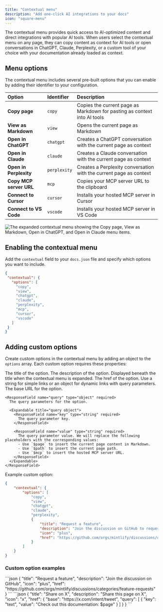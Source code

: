 ```yaml
---
title: "Contextual menu"
description: "Add one-click AI integrations to your docs"
icon: "square-menu"
---
```



The contextual menu provides quick access to AI-optimized content and direct integrations with popular AI tools. When users select the contextual menu on any page, they can copy content as context for AI tools or open conversations in ChatGPT, Claude, Perplexity, or a custom tool of your choice with your documentation already loaded as context.

## Menu options

The contextual menu includes several pre-built options that you can enable by adding their identifier to your configuration.

| Option | Identifier | Description |
|:--------|:------------|:-------------|
| **Copy page** | `copy` | Copies the current page as Markdown for pasting as context into AI tools |
| **View as Markdown** | `view` | Opens the current page as Markdown |
| **Open in ChatGPT** | `chatgpt` | Creates a ChatGPT conversation with the current page as context |
| **Open in Claude** | `claude` | Creates a Claude conversation with the current page as context |
| **Open in Perplexity** | `perplexity` | Creates a Perplexity conversation with the current page as context |
| **Copy MCP server URL** | `mcp` | Copies your MCP server URL to the clipboard |
| **Connect to Cursor** | `cursor` | Installs your hosted MCP server in Cursor |
| **Connect to VS Code** | `vscode` | Installs your hosted MCP server in VS Code |

<Frame>
    <img 
    src="/images/contextual-menu/contextual-menu.png" 
    alt="The expanded contextual menu showing the Copy page, View as Markdown, Open in ChatGPT, and Open in Claude menu items." 
  />
</Frame>

## Enabling the contextual menu

Add the `contextual` field to your `docs.json` file and specify which options you want to include.

```json
{
 "contextual": {
   "options": [
     "copy",
     "view",
     "chatgpt",
     "claude",
     "perplexity",
     "mcp",
     "cursor",
     "vscode"
   ]
 }
}
```

## Adding custom options

Create custom options in the contextual menu by adding an object to the `options` array. Each custom option requires these properties:

<ResponseField name="title" type="string" required>
  The title of the option.
</ResponseField>

<ResponseField name="description" type="string" required>
  The description of the option. Displayed beneath the title when the contextual menu is expanded.
</ResponseField>

<IconsRequired />

<ResponseField name="href" type="string | object" required>
  The href of the option. Use a string for simple links or an object for dynamic links with query parameters.
  
  <Expandable title="href object">
    <ResponseField name="base" type="string" required>
      The base URL for the option.
    </ResponseField>

    <ResponseField name="query" type="object" required>
      The query parameters for the option.

      <Expandable title="query object">
        <ResponseField name="key" type="string" required>
          The query parameter key.
        </ResponseField>

        <ResponseField name="value" type="string" required>
          The query parameter value. We will replace the following placeholders with the corresponding values:
          - Use `$page` to insert the current page content in Markdown.
          - Use `$path` to insert the current page path.
          - Use `$mcp` to insert the hosted MCP server URL.
        </ResponseField>
      </Expandable>
    </ResponseField>
  </Expandable>
</ResponseField>

Example custom option:

```json {9-14} wrap
{
    "contextual": {
        "options": [
            "copy",
            "view",
            "chatgpt",
            "claude",
            "perplexity",
            {
                "title": "Request a feature",
                "description": "Join the discussion on GitHub to request a new feature",
                "icon": "plus",
                "href": "https://github.com/orgs/mintlify/discussions/categories/feature-requests"
            }
        ]
    }
}
```

### Custom option examples

<AccordionGroup>
<Accordion title="Simple link">
```json
{
  "title": "Request a feature",
  "description": "Join the discussion on GitHub",
  "icon": "plus",
  "href": "https://github.com/orgs/mintlify/discussions/categories/feature-requests"
}
```
</Accordion>

<Accordion title="Dynamic link with page content">
```json
{
  "title": "Share on X",
  "description": "Share this page on X",
  "icon": "x",
  "href": {
    "base": "https://x.com/intent/tweet",
    "query": [
      {
      "key": "text",
      "value": "Check out this documentation: $page"
      }
    ]
  }
}
```
</Accordion>
</AccordionGroup>